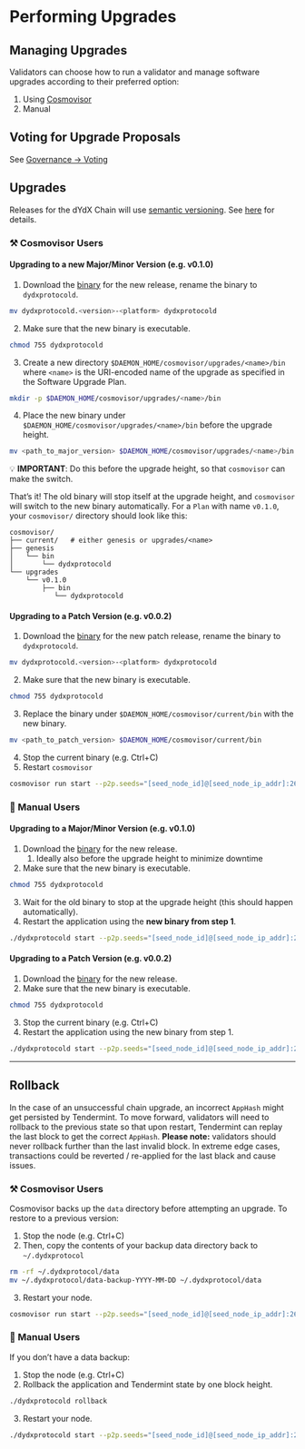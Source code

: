 # Performing Upgrades

## Managing Upgrades

Validators can choose how to run a validator and manage software upgrades according to their preferred option:

1. Using [Cosmovisor](./cosmovisor.md)
2. Manual

## Voting for Upgrade Proposals

See [Governance -> Voting](../../users-governance/voting.md)

## Upgrades

Releases for the dYdX Chain will use [semantic versioning](https://semver.org/). See [here](./types_of_upgrades.md) for details.

### ⚒️ Cosmovisor Users

#### Upgrading to a new Major/Minor Version (e.g. v0.1.0)

1. Download the [binary](https://github.com/dydxprotocol/v4-chain) for the new release, rename the binary to `dydxprotocold`.

```bash
mv dydxprotocold.<version>-<platform> dydxprotocold
```

2. Make sure that the new binary is executable.

```bash
chmod 755 dydxprotocold
```

3. Create a new directory `$DAEMON_HOME/cosmovisor/upgrades/<name>/bin` where `<name>` is the URI-encoded name of the upgrade as specified in the Software Upgrade Plan.

```bash
mkdir -p $DAEMON_HOME/cosmovisor/upgrades/<name>/bin
```

4. Place the new binary under `$DAEMON_HOME/cosmovisor/upgrades/<name>/bin` before the upgrade height.


```bash
mv <path_to_major_version> $DAEMON_HOME/cosmovisor/upgrades/<name>/bin
```

💡 **IMPORTANT**: Do this before the upgrade height, so that `cosmovisor` can make the switch.

That’s it! The old binary will stop itself at the upgrade height, and `cosmovisor` will switch to the new binary automatically. For a `Plan` with name `v0.1.0`, your `cosmovisor/` directory should look like this:

```
cosmovisor/
├── current/   # either genesis or upgrades/<name>
├── genesis
│   └── bin
│       └── dydxprotocold
└── upgrades
    └── v0.1.0
        ├── bin
           └── dydxprotocold
```

#### Upgrading to a Patch Version (e.g. v0.0.2)

1. Download the [binary](https://github.com/dydxprotocol/v4-chain/releases) for the new patch release, rename the binary to `dydxprotocold`.

```bash
mv dydxprotocold.<version>-<platform> dydxprotocold
```

2. Make sure that the new binary is executable.

```bash
chmod 755 dydxprotocold
```

3. Replace the binary under `$DAEMON_HOME/cosmovisor/current/bin` with the new binary.

```bash
mv <path_to_patch_version> $DAEMON_HOME/cosmovisor/current/bin
```

4. Stop the current binary (e.g. Ctrl+C)
5. Restart `cosmovisor`

```bash
cosmovisor run start --p2p.seeds="[seed_node_id]@[seed_node_ip_addr]:26656" --bridge-daemon-eth-rpc-endpoint="<eth rpc endpoint>"
```

### 🦾 Manual Users

#### Upgrading to a Major/Minor Version (e.g. v0.1.0)

1. Download the [binary](https://github.com/dydxprotocol/v4-chain/releases) for the new release.
    1. Ideally also before the upgrade height to minimize downtime
2. Make sure that the new binary is executable.

```bash
chmod 755 dydxprotocold
```

3. Wait for the old binary to stop at the upgrade height (this should happen automatically).
4. Restart the application using the **new binary from step 1**.

```bash
./dydxprotocold start --p2p.seeds="[seed_node_id]@[seed_node_ip_addr]:26656" --bridge-daemon-eth-rpc-endpoint="<eth rpc endpoint>"
```

#### Upgrading to a Patch Version (e.g. v0.0.2)

1. Download the [binary](https://github.com/dydxprotocol/v4-chain/releases) for the new release.
2. Make sure that the new binary is executable.

```bash
chmod 755 dydxprotocold
```

3. Stop the current binary (e.g. Ctrl+C)
4. Restart the application using the new binary from step 1.

```bash
./dydxprotocold start --p2p.seeds="[seed_node_id]@[seed_node_ip_addr]:26656" --bridge-daemon-eth-rpc-endpoint="<eth rpc endpoint>"
```

---

## Rollback


In the case of an unsuccessful chain upgrade, an incorrect `AppHash` might get persisted by Tendermint. To move forward, validators will need to rollback to the previous state so that upon restart, Tendermint can replay the last block to get the correct `AppHash`. **Please note:** validators should never rollback further than the last invalid block. In extreme edge cases, transactions could be reverted / re-applied for the last black and cause issues.


### ⚒️ Cosmovisor Users

Cosmovisor backs up the `data` directory before attempting an upgrade. To restore to a previous version:

1. Stop the node (e.g. Ctrl+C)
2. Then, copy the contents of your backup data directory back to `~/.dydxprotocol`

```bash
rm -rf ~/.dydxprotocol/data
mv ~/.dydxprotocol/data-backup-YYYY-MM-DD ~/.dydxprotocol/data
```

3. Restart your node.

```bash
cosmovisor run start --p2p.seeds="[seed_node_id]@[seed_node_ip_addr]:26656" --bridge-daemon-eth-rpc-endpoint="<eth rpc endpoint>"
```

### 🦾 Manual Users

If you don’t have a data backup:

1. Stop the node (e.g. Ctrl+C)
2. Rollback the application and Tendermint state by one block height.

```bash
./dydxprotocold rollback
```

3. Restart your node.

```bash
./dydxprotocold start --p2p.seeds="[seed_node_id]@[seed_node_ip_addr]:26656" --bridge-daemon-eth-rpc-endpoint="<eth rpc endpoint>"
```